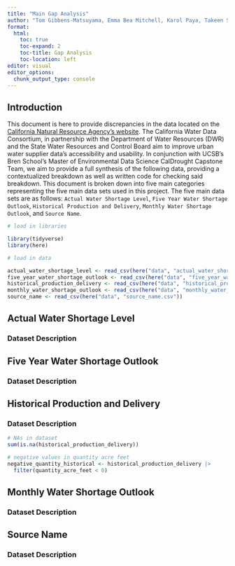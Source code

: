 ```yaml
---
title: "Main Gap Analysis"
author: "Tom Gibbens-Matsuyama, Emma Bea Mitchell, Karol Paya, Takeen Shamloo"
format:
  html: 
    toc: true
    toc-expand: 2
    toc-title: Gap Analysis 
    toc-location: left
editor: visual
editor_options: 
  chunk_output_type: console
---
```


## Introduction

This document is here to provide discrepancies in the data located on the [California Natural Resource Agency's website](https://data.cnra.ca.gov/dataset/urban-water-data-drought). The California Water Data Consortium, in partnership with the Department of Water Resources (DWR) and the State Water Resources and Control Board aim to improve urban water supplier data's accessibility and usability. In conjunction with UCSB's Bren School's Master of Environmental Data Science CalDrought Capstone Team, we aim to provide a full synthesis of the following data, providing a contextualized breakdown as well as written code for checking said breakdown. This document is broken down into five main categories representing the five main data sets used in this project. The five main data sets are as follows: `Actual Water Shortage Level`, `Five Year Water Shortage Outlook`, `Historical Production and Delivery`, `Monthly Water Shortage Outlook`, and `Source Name`.

```r
# load in libraries

library(tidyverse)
library(here)

# load in data

actual_water_shortage_level <- read_csv(here("data", "actual_water_shortage_level.csv"))
five_year_water_shortage_outlook <- read_csv(here("data", "five_year_water_shortage_outlook.csv"))
historical_production_delivery <- read_csv(here("data", "historical_production_delivery.csv"))
monthly_water_shortage_outlook <- read_csv(here("data", "monthly_water_shortage_outlook.csv"))
source_name <- read_csv(here("data", "source_name.csv"))
```

## Actual Water Shortage Level

### Dataset Description

## Five Year Water Shortage Outlook

### Dataset Description

## Historical Production and Delivery

### Dataset Description

```r
# NAs in dataset
sum(is.na(historical_production_delivery))

# negative values in quantity acre feet
negative_quantity_historical <- historical_production_delivery |> 
  filter(quantity_acre_feet < 0)

```

## Monthly Water Shortage Outlook

### Dataset Description

## Source Name

### Dataset Description
